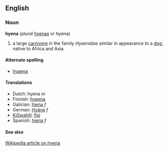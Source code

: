 ==English==
=== Noun ===
'''hyena''' (''plural'' [[hyenas]] or hyena)

#a large [[carnivore]] in the family ''Hyaenidae'' similar in appearance to a [[dog]], native to Africa and Asia.

==== Alternate spelling ====
* [[hyaena]]

==== Translations ====
*Dutch: hyena ''m''
*Finnish: [[hyeena]]
*Galician: [[hiena]] ''f''
*German: [[Hyäne]] ''f''
*[[KiSwahili]]: [[fisi]]
*Spanish: [[hiena]] ''f''

====See also====
[[w:hyena|Wikipedia article on hyena]]